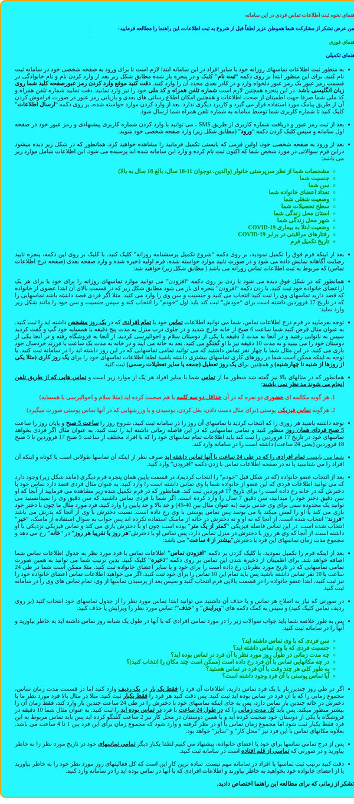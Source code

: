 ---
---
---

::: {dir="rtl" style="font-family: Vazir;background:rgba(0, 247, 255, .85);border-radius: 15px; padding: 10px;border: 3px solid orange;position:absolute;top:0px;left:0px;width: 100%;margin:0px 0px 0px 0px;"}
#### راهنمای نحوه ثبت اطلاعات تماس فردی در این سامانه {style="color: brown"}

#### ضمن عرض تشکر از مشارکت شما هموطن عزیز لطفاً قبل از شروع به ثبت اطلاعات، این راهنما را مطالعه فرمایید: {style="color:navy"}

#### راهنمای فوری {style="color: green"}

#### راهنمای تکمیلی {style="color: navy"}

<font size="3">

-   به منظور ثبت اطلاعات تماسهای روزانه خود با سایر افراد در این سامانه ابتدا لازم است تا برای ورود به صفحه شخصی خود در سامانه ثبت نام کنید. برای این منظور ابتدا بر روی دکمه "**ثبت نام**" کلیک و در پنجره باز شده مطابق شکل زیر بعد از وارد کردن نام و نام خانوادگی در قسمت رمز عبور یک رمز عبور دلخواه وارد و در کادر بعدی مجدد آن را وارد کنید. **دقت کنید موقع وارد کردن رمز عبورصفحه کلید شما روی زبان انگلیسی باشد**. در این پنجره همچنین لازم است **شماره تلفن همراه** و **کد ملی** خود را نیز وارد نمایید. دقت نمایید شماره تلفن همراه و کد ملی شما صرفا جهت اطمینان از صحت اطلاعات و همچنین امکان اطلاع رسانی های بعدی و بازیابی رمز عبور در صورت فراموش کردن آن از طریق پیامک مورد استفاده قرار می گیرد و کاربرد دیگری ندارد. بعد از وارد کردن موارد خواسته شده، بر روی دکمه "**ارسال اطلاعات**" کلیک کنید تا شماره کاربری شما توسط سامانه به شماره تلفن همراه شما ارسال شود.

-   بعد از ثبت رمز عبور و دریافت شماره کاربری از طریق SMS ، می توانید با وارد کردن شماره کاربری پیشنهادی و رمز عبور خود در صفحه اول سامانه و سپس کلیک کردن دکمه "**ورود**" (مطابق شکل زیر) وارد صفحه شخصی خود شوید.

-   بعد از ورود به صفحه شخصی خود، اولین فرمی که بایستی تکمیل فرمایید را مشاهده خواهید کرد. همانطور که در شکل زیر دیده میشود دراین فرم سوالاتی در مورد شخص شما که اکنون ثبت نام کرده و وارد این سامانه شده اید پرسیده می شود. این اطلاعات شامل موارد زیر می باشد:

    ::: {dir="rtl" style="color: green"}
    -   **مشخصات شما از نظر سرپرستی خانوار (والدین، نوجوان 11-18 سال، بالغ 18 سال به بالا)**
    -   **جنسیت شما**
    -   **سن شما**
    -   **تعداد اعضای خانواده شما**
    -   **وضعیت شغلی شما**
    -   **سطح تحصیلات شما**
    -   **استان محل زندگی شما**
    -   **شهر محل زندگی شما**
    -   **وضعیت ابتلا به بیماری COVID-19**
    -   **رفتارهای مراقبتی در برابر COVID-19**
    -   **تاریخ تکمیل فرم**
    :::

-   بعد از اینکه فرم فوق را تکمیل نمودید، بر روی دکمه "شروع تکمیل پرسشنامه روزانه" کلیک کنید. با کلیک بر روی این دکمه، پنجره تایید رضایت آگاهانه نمایش داده می شود و در صورت تایید موارد خواسته شده، فرم اولیه ذخیره شده و وارد صفحه بعدی (صفحه درج اطلاعات تماس) که مربوط به ثبت اطلاعات تماس روزانه می باشد ( مطابق شکل زیر) خواهید شد:

-   همانطور که در شکل فوق دیده می شود با زدن بر روی دکمه "افزودن" می توانید موارد تماسهای روزانه را برای خود یا برای هر یک ازاعضای خانواده خود ثبت کنید. با زدن دکمه "افزودن" پنجره ای باز می شود مطابق شکل زیر که در قسمت بالای آن ابتدا عضوی از خانواده که قصد دارید تماسهای وی را ثبت کنید انتخاب می کنید و جنسیت و سن وی را وارد می کنید. مثلا اگر فردی قصد داشته باشد تماسهایی را که در تاریخ 17 فروردین داشته است برای "خودش" ثبت کند باید اول "خودم" را انتخاب کند و سپس جنسیت و سن خود را مانند شکل زیر وارد نماید:

-   توجه بفرمایید در فرم درج اطلاعات تماس، شما می توانید اطلاعات [**تماس**]{.ul} خود با [**تمام افرادی**]{.ul} که در [**یک روز مشخص**]{.ul} داشته اید را ثبت کنید. به عنوان مثال فرض کنید شما ساعت 6 صبح از خانه خارج شدید و در جلوی درب منزل به مدت پنج دقیقه با همسایه خود گپ و گفت کردید سپس به نانوایی رفتید و در آنجا به مدت 2 دقیقه با یکی از دوستان سلام و احوالپرسی کردید. از آنجا به فروشگاه رفته و در آنجا یکی از دوستان خود را می بینید و به مدت 10 دقیقه نیز با او گفتگو می کنید. بعد به خانه می آیید و در خانه به مدت یک ساعت با فرزند خردسال خود بازی می کنید. در این مثال شما با چهار نفر تماس داشتید که می توانید تمامی تماسهایی که در این روز داشته اید را در سامانه ثبت کنید. با توجه به اینکه ممکن است شما در روزهای کاری تماسهای بیشتری داشته باشید لطفا اطلاعات تماسهای خود را برای **یک روز کاری (مثلا یکی از روزها از شنبه تا چهارشنبه)** و همچنین برای **یک روز تعطیل (جمعه یا سایر تعطیلات رسمی)** ثبت کنید.

-   همانطور که در مثالهای بالا نیز گفته شد منظور ما از [**تماس**]{.ul} شما با سایر افراد هر یک از موارد زیر است و [**تماس هایی که از طریق تلفن انجام می شوند مد نظر نمی باشند**]{.ul}:\

    ::: {dir="rtl" style="color: red"}
    1.  هر گونه مکالمه ای [**حضوری**]{.ul} دو نفره که در آن [**حداقل دو سه کلمه**]{.ul} با هم صحبت کرده اید (مثلا سلام و احوالپرسی با همسایه) 

    2.  هرگونه [**تماس فیزیکی**]{.ul} پوستی (برای مثال دست دادن، بغل کردن، بوسیدن و یا ورزشهایی که در آنها تماس پوستی صورت میگیرد)
    :::

-   توجه داشته باشید هر روزی را که انتخاب کردید تا تماسهای آن روز را در سامانه ثبت کنید، شروع روز را [**ساعت 5 صبح**]{.ul} و پایان روز را ساعت [**5 صبح فردای همان روز**]{.ul} منظور کنید و تمامی تماسهایی که در این فاصله زمانی داشته اید را ثبت کنید. به عنوان مثال اگر فردی بخواهد تماسهای خود در تاریخ 17 فروردین را ثبت کند باید اطلاعات تمام تماسهای خود را که با افراد مختلف از ساعت 5 صبح 17 فروردین تا 5 صبح 18 فروردین (یعنی 24 ساعت) داشته است را در سامانه وارد کند.

-   [شما می بایست **تمام افرادی را که در طی 24 ساعت با آنها تماس داشته اید**]{.ul} صرف نظر از اینکه آن تماسها طولانی است یا کوتاه و اینکه آن افراد را می شناسید یا نه در صفحه اطلاعات تماس با زدن دکمه "افزودن" وارد کنید.

-   بعد از انتخاب عضو خانواده (که در شکل قبل "خودم" را انتخاب کردیم)، در قسمت پایین همان پنجره فرم دیگری (مانند شکل زیر) وجود دارد که می توانید اطلاعات فردی که این عضو از خانواده شما با وی تماس داشته است را وارد کنید. به عنوان مثال فردی قصد دارد تماس خود با دخترش که در خانه رخ داده است را برای تاریخ 17 فروردین ثبت کند. همانطور که در فرم تکمیل شده زیر مشاهده می فرمایید از آنجا که او سن دقیق دختر خود را میدانید، سن دقیق 7 سال را وارد کرده است. اگر شما با فردی تماس داشتید که سن دقیق وی را نمیدانستید می توانید یک محدوده سنی برای وی حدس بزنید (به عنوان مثال بین 40-45) و حد بالا و حد پایین را وارد کنید. فرد مورد مثال ما چون با دختر خود بازی می کند یا او را لمس میکند یا می بوسد پس تماس پوستی با وی رخ داده است. نسبت دخترش با وی از آنجا که پدرش می باشد "**فرزند**" انتخاب شده است. از آنجا که نه او و نه دخترش در خانه از ماسک استفاده نکرده اند پس جواب به سوال استفاده از ماسک، "**خیر**" انتخاب شده است. در این تماس فاصله فیزیکی "**کمتر از یک متر**" بوده است چون او با دخترش بازی می کند و تماس فیزیکی نزدیکی با او داشته است. از آنجا که وی هر روز با دخترش در منزل تماس دارد، پس تماس او با دخترش"**هر روز یا تقریبا هر روز**" در "**خانه**" رخ می دهد و مجموع مدت زمان تماسهای این فرد با دخترش"**بیشتر از 4 ساعت**" می باشد:

-   بعد از اینکه فرم را تکمیل نمودید، با کلیک کردن بر دکمه "**افزودن تماس**" اطلاعات تماس با فرد مورد نظر به جدول اطلاعات تماس شما اضافه خواهد شد. برای اطمینان از ذخیره شدن این تماس بر روی دکمه "**ذخیره**" کلیک کنید. بدین ترتیب شما می توانید به همین صورت تمامی تماسهایی که در تاریخ مورد نظرتان رخ داده است را برای خود و یا سایر اعضای خانواده ثبت کنید. مثلا ممکن است شما در طی 24 ساعت با 10 نفر تماس داشته باشید پس باید تمام این 10 تماس را برای خود ثبت کنید. اگر می خواهید اطلاعات تماس اعضای خانواده خود را نیز ثبت کنید، ابتدا عضو خانواده را در قسمت بالایی فرم انتخاب کنید و سپس بعد از پرسیدن تماسها از وی، تمام تماس های وی را در سامانه ثبت کنید.

-   در صورتی که نیاز به اصلاح هر تماس و یا حذف آن داشتید می توانید ابتدا تماس مورد نظر را از جدول تماسهای خود انتخاب کنید (بر روی ردیف تماس کلیک کنید) و سپس به کمک دکمه های "**ویرایش**" و "**حذف**"؛ تماس مورد نظر را ویرایش یا حذف کنید.

-   پس به طور خلاصه شما باید جواب سوالات زیر را در مورد تمامی افرادی که با آنها در طول یک شبانه روز تماس داشته اید به خاطر بیاورید و آنها را در سامانه ثبت کنید.

    ::: {dir="rtl" style="color: green"}
    -   **سن فردی که با وی تماس داشته اید؟**
    -   **جنسیت فردی که با وی تماس داشته اید؟**
    -   **چه مدت زمانی در طول روز مورد نظر با آن فرد در تماس بوده اید؟**
    -   **در چه مکانهایی تماس با آن فرد رخ داده است (ممکن است چند مکان را انتخاب کنید)؟**
    -   **به طور کلی هر چند وقت با آن فرد در تماس هستید؟**
    -   **آیا تماس پوستی با آن فرد وجود داشته است؟**
    :::

-   اگر در طی روز چندین بار با یک فرد تماس دارید، اطلاعات آن فرد را [**فقط یک بار**]{.ul} در [**یک ردیف**]{.ul} وارد کنید اما در قسمت مدت زمان تماس، مجموع زمانی را که با آن فرد در تماس بوده اید ثبت کنید. پس دقت کنید هر فرد را [**فقط یکبار**]{.ul} ثبت کنید. مثلا در مثال بالا فرد مورد نظر ما با دخترش در خانه چندین بار تماس دارد، پس به جای اینکه تماسهای خود با دخترش را در طی 24 ساعت چندین بار وارد کند، فقط زمان آن را بیشتر منظور میکند. پس باید [**کل مدت زمانی**]{.ul} را که [**در طول 24 ساعت**]{.ul} با فرد [**در تماس بوده اید**]{.ul} را ثبت کنید. به عنوان مثال شما 10 دقیقه در فروشگاه با یکی از دوستان خود صحبت کرده اید و با همین دوستتان در محل کار نیز 2 ساعت گفتگو کرده اید پس باید تماس مربوط به این فرد فقط یکبار ثبت شود اما مجموع زمان تماس با او در نظر گرفته و وارد شود که مجموع زمان برای این فرد بین 1 تا 4 ساعت می باشد. بعلاوه مکانهای تماس با این فرد نیز "محل کار" و "سایر" خواهد بود.

-   پس از درج تمامی تماسها برای خود یا اعضای خانواده، پیشنهاد می کنیم لطفا یکبار دیگر [**تمامی تماسهای**]{.ul} خود در تاریخ مورد نظر را به خاطر بیاورید و در صورتی که [**تماسی از قلم افتاده**]{.ul} است در سامانه ثبت کنید.

-   دقت کنید ترتیب ثبت تماسها با افراد در سامانه مهم نیست. ساده ترین کار این است که کل فعالیتهای روز مورد نظر خود را به خاطر بیاورید یا از اعضای خانواده خود بخواهید به خاطر بیاورند و اطلاعات افرادی که با آنها در تماس بوده اید را در سامانه وارد کنید.

**با تشکر از زمانی که برای مطالعه این راهنما اختصاص دادید.**

</font>
:::

```{=html}
<style>
  @font-face {
    font-family: "Vazir";
    src: url("./fonts/Vazir.eot");
    src: url("./fonts/Vazir.woff") format("woff"),
    url("./fonts/Vazir.otf") format("opentype"),
    url("./fonts/Vazir.svg") format("svg");
  }
body { 
  font-family: "Vazir";
  text-align: justify;
}
</style>
```
